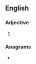 ==English==

===Adjective===
{{head|en|adjective superlative form}}

# {{en-superlative of|broody}}

===Anagrams===
* {{anagrams|en|Obodrites|robotised}}
